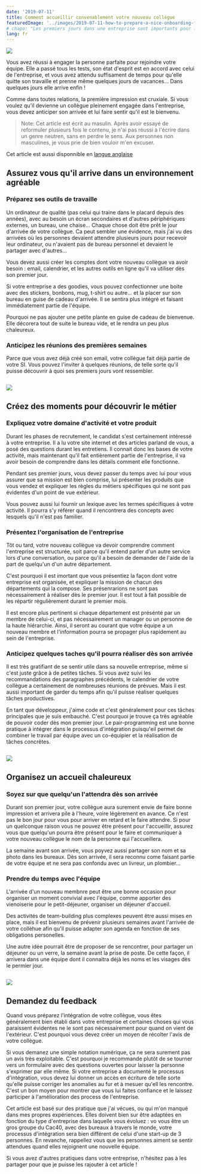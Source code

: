 ```yaml
---
date: '2019-07-11'
title: Comment accueillir convenablement votre nouveau collègue
featuredImage: '../images/2019-07-11-how-to-prepare-a-nice-onboarding-for-your-new-team-member/welcome.jpeg'
# chapo: "Les premiers jours dans une entreprise sont importants pour les nouveaux employés. Il est donc nécessaire d'anticiper ce moment pour préparer un accueil agréable à votre collègue"
lang: fr
---
```


<Image align="right"
  caption="Photo par Aaron Burden sur Unsplash">

![](../images/2019-07-11-how-to-prepare-a-nice-onboarding-for-your-new-team-member/welcome.jpeg)

</Image>

Vous avez réussi à engager la personne parfaite pour rejoindre votre équipe. Elle a passé tous les tests, son état d'esprit est en accord avec celui de l'entreprise, et vous avez attendu suffisament de temps pour qu'elle quitte son travaille et prenne même quelques jours de vacances... Dans quelques jours elle arrive enfin !

Comme dans toutes relations, la première impression est cruxiale. Si vous voulez qu'il devienne un collègue pleinement engagée dans l'entreprise, vous devez anticiper son arrivée et lui faire sentir qu'il est le bienvenu.

> Note: Cet article est écrit au masulin. Après avoir essayé de reformuler plusieurs fois le contenu, je n'ai pas réussi à l'écrire dans un genre neutren, sans en perdre le sens. Aux personnes non masculines, je vous prie de bien vouloir m'en excuser.

Cet article est aussi disponnible en [langue anglaise](/en/2019-07-11-how-to-prepare-a-nice-onboarding-for-your-new-team-member/) 

## Assurez vous qu'il arrive dans un environnement agréable

### Préparez ses outils de travaille

Un ordinateur de qualité (pas celui qui traine dans le placard depuis des années), avec au besoin un écran secondaires et d'autres périphériques externes, un bureau, une chaise... Chaque chose doit être prêt le jour d'arrivée de votre collègue. Ca peut sembler une évidence, mais j'ai vu des arrivées où les personnes devaient attendre plusieurs jours pour recevoir leur ordinateur, ou n'avaient pas de bureau personnel et devaient le partager avec d'autres...

Vous devez aussi créer les comptes dont votre nouveau collègue va avoir besoin : email, calendrier, et les autres outils en ligne qu'il va utiliser dès son premier jour.

Si votre entreprise a des goodies, vous pouvez confectionner une boite avec des stickers, bonbons, mug, t-shirt ou autre... et la placer sur son bureau en guise de cadeau d'arrivée. Il se sentira plus intégré et faisant immédiatement partie de l'équipe.

Pourquoi ne pas ajouter une petite plante en guise de cadeau de bienvenue. Elle décorera tout de suite le bureau vide, et le rendra un peu plus chaleureux.

### Anticipez les réunions des premières semaines

Parce que vous avez déjà créé son email, votre collègue fait déjà partie de votre SI. Vous pouvez l'inviter à quelques réunions, de telle sorte qu'il puisse découvrir à quoi ses premiers jours vont ressembler.

<Image 
  caption="Photo par Tran Mau Tri Tam sur Unsplash">

![](../images/2019-07-11-how-to-prepare-a-nice-onboarding-for-your-new-team-member/plant.jpeg)

</Image>

## Créez des moments pour découvrir le métier

### Expliquez votre domaine d'activité et votre produit

Durant les phases de recrutement, le candidat s'est certainement intéressé à votre entreprise. Il a lu votre site internet et des articles parland de vous, a posé des questions durant les entretiens. Il connait donc les bases de votre activité, mais maintenant qu'il fait entièrement partie de l'entreprise, il va avoir besoin de comprendre dans les détails comment elle fonctionne.

Pendant ses premier jours, vous devez passer du temps avec lui pour vous assurer que sa mission est bien comprise, lui présenter les produits que vous vendez et expliquer les règles du métiers spécifiques qui ne sont pas évidentes d'un point de vue extérieur.

Vous pouvez aussi lui fournir un lexique avec les termes spécifiques à votre activité. Il pourra s'y référer quand il rencontrera des concepts avec lesquels qu'il n'est pas familier.

### Présentez l'organisation de l'entreprise

Tôt ou tard, votre nouveau collègue va devoir comprendre comment l'entreprise est structurée, soit parce qu'il entend parler d'un autre service lors d'une conversation, ou parce qu'il a besoin de demander de l'aide de la part de quelqu'un d'un autre département.

C'est pourquoi il est imortant que vous présentiez la façon dont votre entreprise est organisée, et expliquer la mission de chacun des départements qui la compose. Ses présenrarions ne sont pas nécessairement à réaliser dès le premier jour. Il est tout à fait possible de les répartir régulièrement durant le premier mois.

Il est encore plus pertinent si chaque département est présénté par un membre de celui-ci, et pas nécessairement un manager ou un personne de la haute hiérarchie. Ainsi, il seront au courant que votre équipe a un nouveau membre et l'information pourra se propager plus rapidement au sein de l'entreprise.

### Anticipez quelques taches qu'il pourra réaliser dès son arrivée

Il est très gratifiant de se sentir utile dans sa nouvelle entreprise, même si c'est juste grâce à de petites tâches. Si vous avez suivi les recommandations des paragraphes précédents, le calendrier de votre collègue a certainement de nombreuses réunions de prévues. Mais il est aussi important de garder du temps afin qu'il puisse réaliser quelques tâches productives.

En tant que développeur, j'aime code et c'est généralement pour ces tâches principales que je suis embauché. C'est pourquoi je trouve ça très agréable de pouvoir coder dès mon premier jour. Le pair-programming est une bonne pratique à intégrer dans le processus d'intégration puisqu'eil permet de combiner le travail par équipe avec un co-équipier et la réalisation de tâches concrêtes.


<Image 
  caption="Photo par NESA by Makers sur Unsplash">

![](../images/2019-07-11-how-to-prepare-a-nice-onboarding-for-your-new-team-member/programming.jpeg)

</Image>


## Organisez un accueil chaleureux

### Soyez sur que quelqu'un l'attendra dès son arrivée

Durant son premier jour, votre collègue aura surement envie de faire bonne impression et arrivera pile à l'heure, voire légèrement en avance. Ce n'est pas le bon jour pour vous pour arriver en retard et le faire attendre. Si pour un quelconque raison vous ne pouvez être présent pour l'accueillir, assurez vous que quelqu'un pourra être présent pour le faire et communiquer à votre nouveau collègue le nom de la personne qui l'accueillera.

La semaine avant son arrivée, vous poyvez aussi partager son nom et sa photo dans les bureaux. Dès son arrivée, il sera reconnu come faisant partie de votre équipe et ne sera pas confondu avec un livreur, un plombier...

### Prendre du temps avec l'équipe

L'arrivée d'un nouveau membnre peut être une bonne occasion pour organiser un moment convivial avec l'équipe, comme apporter des vienoiserie pour le petit-déjeuner, organiser un déjeuner d'accueil.

Des activités de team-building plus complexes peuvent être aussi mises en place, mais il est bienvenu de prévenir plusieurs semaines avant l'arrivée de votre collèhue afin qu'il puisse adapter son agenda en fonction de ses obligations personelles.

Une autre idée pourrait être de proposer de se rencontrer, pour partager un déjeuner ou un verre, la semaine avant la prise de poste. De cette façon, il arrivera dans une équipe dont il connaitra déjà les noms et les visages dès le permier jour.

<Image 
  caption="Photo par Giovanna Gomes sur Unsplash">

![](../images/2019-07-11-how-to-prepare-a-nice-onboarding-for-your-new-team-member/beer.jpeg)

</Image>

## Demandez du feedback 

Quand vous préparez l'intégration de votre collègue, vous êtes généralement bien établi dans votre entreprise et certaines choses qui vous paraissent évidentes ne le sont pas nécessairement pour quand on vient de l'extérieur.
C'est pourquoi vous devez créer un moyen de récolter l'avis de votre collègue.

Si vous demanez une simple notation numérique, ça ne sera surement pas un avis très exploitable. C'est pourquoi je recommande plutôt de se tourner vers un formulaire avec des questions ouvertes pour laisser la personne s'exprimer par elle même. Si votre entreprise a documenté le processus d'intégration, vous devez lui donner un accès en écriture de telle sorte qu'elle puisse corriger les anomalies au fur et à mesuer qu'ell les rencontre. C'est un bon moyen pour montrer que vous lui faites confiance et le laissez participer à l'amélioration des process de l'entreprise.

Cet article est basé sur des pratique que j'ai vécues, ou qui m'on manqué dans mes propres expériences. Elles doivent bien sur être adaptées en fonction du type d'entreprise dans laquelle vous évoluez : vo vous être un gros groupe du Cac40, avec des bureaux à travers le monde, votre processus d'intégration sera bien différent de celui d'une start-up de 3 personnes. En revanche, rappellez vous que les personnes aiment se sentir attendues quand elles rejoignent une nouvelle équipe.

Si vous avez d'autres pratiques dans votre entreprise, n'hésitez pas à les partager pour que je puisse les rajouter à cet article !
